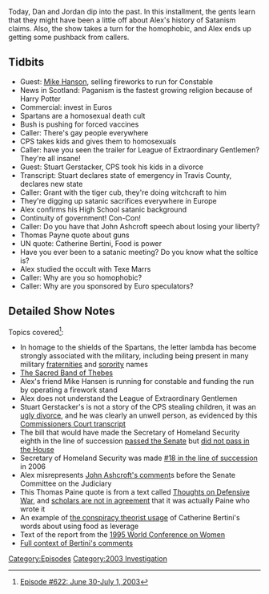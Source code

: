 {{DEFAULTSORT:
    #_EPISODE_0622:June 30-July 1, 2003
}}{{Episode
    | title             = June 30-July 1, 2003
    | caption           = Listen to this episode on [https://knowledgefight.libsyn.com/622-june-30-july-1-2003 Libsyn] [https://open.spotify.com/episode/5a5cqlAWTemJf3dXZUsjj5 Spotify], Read the [[Transcript/622: June 30-July 1, 2003|Unofficial Transcript]], View discussion on [https://reddit.com/r7s0vs Reddit]
    | episodeNumber     = 622
    | length            = 01:11:07
    | airDate           = December 2, 2021
    | coverageStartDate = June 30, 2003
    | coverageEndDate   = July 1, 2003
    | episodeType       = [[:Category:2003 Investigation|2003 Investigation]]
    | appearance        = [[Mike Hanson]], [[Catherine Bertini]], [[Texe Marrs]]
    | previousEpisode   = [[621: Reset Wars: Episode 1]]
    | nextEpisode       = [[623: July 2-3, 2003]]
}}

{{Stub}}

Today, Dan and Jordan dip into the past.  In this installment, the gents learn that they might have been a little off about Alex's history of Satanism claims.  Also, the show takes a turn for the homophobic, and Alex ends up getting some pushback from callers.

==Tidbits==

*Guest: [[Mike Hanson]], selling fireworks to run for Constable
*News in Scotland: Paganism is the fastest growing religion because of Harry Potter
*Commercial: invest in Euros
*Spartans are a homosexual death cult
*Bush is pushing for forced vaccines
*Caller: There's gay people everywhere
*CPS takes kids and gives them to homosexuals
*Caller: have you seen the trailer for League of Extraordinary Gentlemen? They're all insane!
*Guest: Stuart Gerstacker, CPS took his kids in a divorce
*Transcript: Stuart declares state of emergency in Travis County, declares new state
*Caller: Grant with the tiger cub, they're doing witchcraft to him
*They're digging up satanic sacrifices everywhere in Europe
*Alex confirms his High School satanic background
*Continuity of government! Con-Con!
*Caller: Do you have that John Ashcroft speech about losing your liberty?
*Thomas Payne quote about guns
*UN quote: Catherine Bertini, Food is power
*Have you ever been to a satanic meeting? Do you know what the soltice is?
*Alex studied the occult with Texe Marrs
*Caller: Why are you so homophobic?
*Caller: Why are you sponsored by Euro speculators?

==Detailed Show Notes==

Topics covered<ref>[https://knowledgefight.com/research/2021/11/30/episode-622-june-30-july-1-2003 Episode #622: June 30-July 1, 2003]</ref>:

*In homage to the shields of the Spartans, the letter lambda has become strongly associated with the military, including being present in many military [http://militaryfraternity.com/become-a-lambda-man/ fraternities] and [https://en.wikipedia.org/wiki/Lambda_Beta_Alpha sorority] names
*[https://www.worldhistory.org/Sacred_Band_of_Thebes/ The Sacred Band of Thebes]
*Alex's friend Mike Hansen is running for constable and funding the run by operating a firework stand
*Alex does not understand the League of Extraordinary Gentlemen
*Stuart Gerstacker's is not a story of the CPS stealing children, it was an [https://web.archive.org/web/20160415180307/http://kidnappedson.blogspot.com/ ugly divorce], and he was clearly an unwell person, as evidenced by this [https://www2.traviscountytx.gov/commissioners_court/agendas/2007/07/text/vs070703_01.asp Commissioners Court transcript]
*The bill that would have made the Secretary of Homeland Security eighth in the line of succession [https://www.congress.gov/bill/108th-congress/senate-bill/148 passed the Senate] but [https://www.congress.gov/bill/108th-congress/house-bill/2319?r=65&s=1 did not pass in the House]
*Secretary of Homeland Security was made [https://www.law.cornell.edu/uscode/text/3/19 #18 in the line of succession] in 2006
*Alex misrepresents [https://www.c-span.org/video/?167674-1%2Fanti-terrorism-policy-review John Ashcroft's comment]s before the Senate Committee on the Judiciary
*This Thomas Paine quote is from a text called [https://www.bartleby.com/184/112.html Thoughts on Defensive War], and [https://books.google.com/books/about/New_Directions_in_Thomas_Paine_Studies.html?id=5BYtnQAACAAJ scholars are not in agreement] that it was actually Paine who wrote it
*An example of [https://itistreason.wordpress.com/category/obama/ the conspiracy theorist usage] of Catherine Bertini's words about using food as leverage
*Text of the report from the [https://authoring.prod.unwomen.org/sites/default/files/Headquarters/Attachments/Sections/CSW/PFA_E_Final_WEB.pdf 1995 World Conference on Women]
*[https://www.un.org/esa/gopher-data/conf/fwcw/conf/una/950906150325.txt Full context of Bertini's comments]

[[Category:Episodes]]
[[Category:2003 Investigation]]

